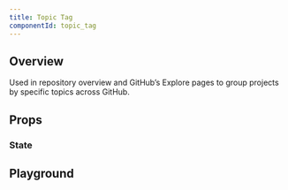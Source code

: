 ```yaml
---
title: Topic Tag
componentId: topic_tag
---
```



## Overview

Used in repository overview and GitHub’s Explore pages to group projects by specific topics across GitHub.

<Overview component="TopicTag" />

## Props

<PropertyOverview component="TopicTag" />

### State

<PropertyPreview component="TopicTag" property="state" />

## Playground

<Examples component="TopicTag" />
